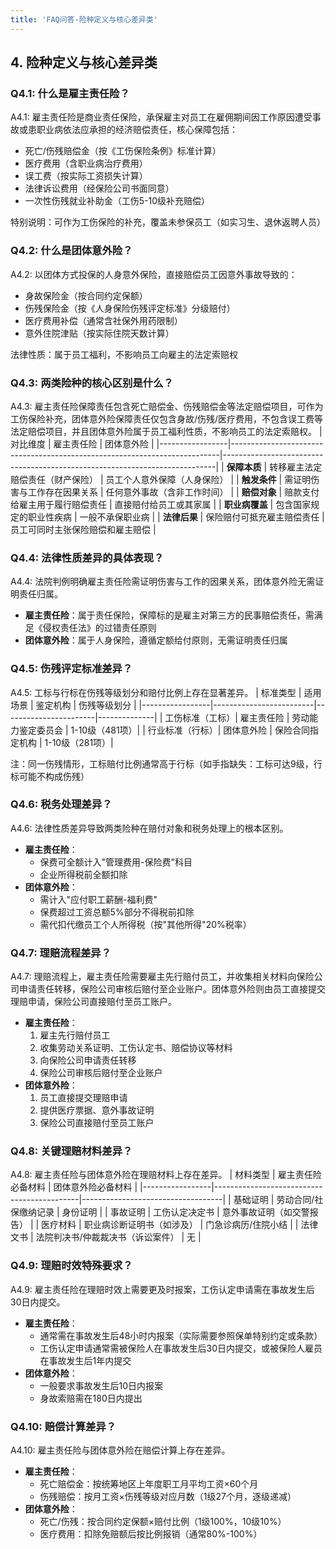 ```yaml
---
title: 'FAQ问答-险种定义与核心差异类'
---
```


## 4. 险种定义与核心差异类

### Q4.1: 什么是雇主责任险？
A4.1: 雇主责任险是商业责任保险，承保雇主对员工在雇佣期间因工作原因遭受事故或患职业病依法应承担的经济赔偿责任，核心保障包括：
- 死亡/伤残赔偿金（按《工伤保险条例》标准计算）
- 医疗费用（含职业病治疗费用）
- 误工费（按实际工资损失计算）
- 法律诉讼费用（经保险公司书面同意）
- 一次性伤残就业补助金（工伤5-10级补充赔偿）

特别说明：可作为工伤保险的补充，覆盖未参保员工（如实习生、退休返聘人员）

### Q4.2: 什么是团体意外险？
A4.2: 以团体方式投保的人身意外保险，直接赔偿员工因意外事故导致的：
- 身故保险金（按合同约定保额）
- 伤残保险金（按《人身保险伤残评定标准》分级赔付）
- 医疗费用补偿（通常含社保外用药限制）
- 意外住院津贴（按实际住院天数计算）

法律性质：属于员工福利，不影响员工向雇主的法定索赔权

### Q4.3: 两类险种的核心区别是什么？
A4.3: 雇主责任险保障责任包含死亡赔偿金、伤残赔偿金等法定赔偿项目，可作为工伤保险补充，团体意外险保障责任仅包含身故/伤残/医疗费用，不包含误工费等法定赔偿项目，并且团体意外险属于员工福利性质，不影响员工的法定索赔权。
| 对比维度        | 雇主责任险                                                                 | 团体意外险                                                                 |
|-----------------|---------------------------------------------------------------------------|----------------------------------------------------------------------------|
| **保障本质**    | 转移雇主法定赔偿责任（财产保险）                                     | 员工个人意外保障（人身保险）                                         |
| **触发条件**    | 需证明伤害与工作存在因果关系                                          | 任何意外事故（含非工作时间）                                          |
| **赔偿对象**    | 赔款支付给雇主用于履行赔偿责任                                       | 直接赔付给员工或其家属                                               |
| **职业病覆盖**  | 包含国家规定的职业性疾病                                              | 一般不承保职业病                                                     |
| **法律后果**    | 保险赔付可抵充雇主赔偿责任                                           | 员工可同时主张保险赔偿和雇主赔偿                                      |

### Q4.4: 法律性质差异的具体表现？
A4.4: 法院判例明确雇主责任险需证明伤害与工作的因果关系，团体意外险无需证明责任归属。
- **雇主责任险**：属于责任保险，保障标的是雇主对第三方的民事赔偿责任，需满足《侵权责任法》的过错责任原则
- **团体意外险**：属于人身保险，遵循定额给付原则，无需证明责任归属

### Q4.5: 伤残评定标准差异？
A4.5: 工标与行标在伤残等级划分和赔付比例上存在显著差异。
| 标准类型        | 适用场景                | 鉴定机构              | 伤残等级划分 |
|-----------------|-------------------------|-----------------------|--------------|
| 工伤标准（工标）| 雇主责任险          | 劳动能力鉴定委员会    | 1-10级（481项）|
| 行业标准（行标）| 团体意外险        | 保险合同指定机构      | 1-10级（281项）|

注：同一伤残情形，工标赔付比例通常高于行标（如手指缺失：工标可达9级，行标可能不构成伤残）

### Q4.6: 税务处理差异？
A4.6: 法律性质差异导致两类险种在赔付对象和税务处理上的根本区别。
- **雇主责任险**：
  - 保费可全额计入"管理费用-保险费"科目
  - 企业所得税前全额扣除
- **团体意外险**：
  - 需计入"应付职工薪酬-福利费"
  - 保费超过工资总额5%部分不得税前扣除
  - 需代扣代缴员工个人所得税（按"其他所得"20%税率）

### Q4.7: 理赔流程差异？
A4.7: 理赔流程上，雇主责任险需要雇主先行赔付员工，并收集相关材料向保险公司申请责任转移，保险公司审核后赔付至企业账户。团体意外险则由员工直接提交理赔申请，保险公司直接赔付至员工账户。
- **雇主责任险**：
  1. 雇主先行赔付员工
  2. 收集劳动关系证明、工伤认定书、赔偿协议等材料
  3. 向保险公司申请责任转移
  4. 保险公司审核后赔付至企业账户
- **团体意外险**：
  1. 员工直接提交理赔申请
  2. 提供医疗票据、意外事故证明
  3. 保险公司直接赔付至员工账户

### Q4.8: 关键理赔材料差异？
A4.8: 雇主责任险与团体意外险在理赔材料上存在差异。
| 材料类型        | 雇主责任险必备材料                          | 团体意外险必备材料                |
|-----------------|--------------------------------------------|-----------------------------------|
| 基础证明        | 劳动合同/社保缴纳记录                      | 身份证明                          |
| 事故证明        | 工伤认定决定书                             | 意外事故证明（如交警报告）        |
| 医疗材料        | 职业病诊断证明书（如涉及）                 | 门急诊病历/住院小结               |
| 法律文书        | 法院判决书/仲裁裁决书（诉讼案件）           | 无                                |

### Q4.9: 理赔时效特殊要求？
A4.9: 雇主责任险在理赔时效上需要更及时报案，工伤认定申请需在事故发生后30日内提交。
- **雇主责任险**：
  - 通常需在事故发生后48小时内报案（实际需要参照保单特别约定或条款）
  - 工伤认定申请通常需被保险人在事故发生后30日内提交，或被保险人雇员在事故发生后1年内提交
- **团体意外险**：
  - 一般要求事故发生后10日内报案
  - 身故索赔需在180日内提出

### Q4.10: 赔偿计算差异？
A4.10: 雇主责任险与团体意外险在赔偿计算上存在差异。
- **雇主责任险**：
  - 死亡赔偿金：按统筹地区上年度职工月平均工资×60个月
  - 伤残赔偿：按月工资×伤残等级对应月数（1级27个月，逐级递减）
- **团体意外险**：
  - 死亡/伤残：按合同约定保额×赔付比例（1级100%，10级10%）
  - 医疗费用：扣除免赔额后按比例报销（通常80%-100%）

